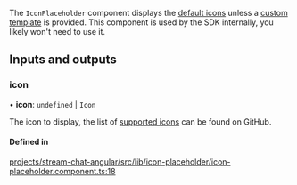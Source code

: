 The `IconPlaceholder` component displays the [default icons](./IconComponent.mdx) unless a [custom template](../services/CustomTemplatesService.mdx) is provided. This component is used by the SDK internally, you likely won't need to use it.

[//]: # "Start of generated content"
## Inputs and outputs 


### icon

• **icon**: `undefined` \| `Icon`

The icon to display, the list of [supported icons](https://github.com/GetStream/stream-chat-angular/tree/master/projects/stream-chat-angular/src/lib/icon/icon.component.ts) can be found on GitHub.

#### Defined in

[projects/stream-chat-angular/src/lib/icon-placeholder/icon-placeholder.component.ts:18](https://github.com/GetStream/stream-chat-angular/blob/a77641d681737cb14fb33004b2895eb750951320/projects/stream-chat-angular/src/lib/icon-placeholder/icon-placeholder.component.ts#L18)

[//]: # "End of generated content"
